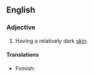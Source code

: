 ==English==

===Adjective===
{{en-adj|pos=[[dark]]-[[skinned]]}}

# Having a relatively dark [[skin]].

====Translations====
{{trans-top|having dark skin}}
*Finnish: {{t-|fi|tummaihoinen}}
{{trans-mid}}
{{trans-bottom}}